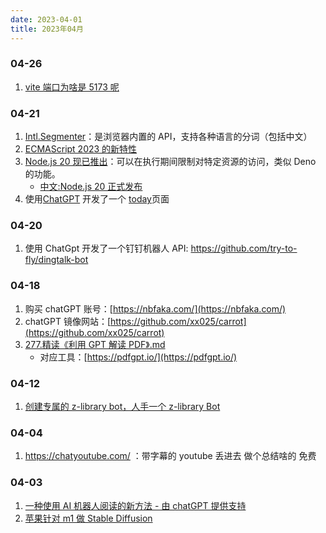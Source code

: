 ```yaml
---
date: 2023-04-01
title: 2023年04月
---
```


### 04-26

1. [vite 端口为啥是 5173 呢](https://github.com/vitejs/vite/pull/8148)

### 04-21

1. [Intl.Segmenter](https://developer.mozilla.org/zh-CN/docs/Web/JavaScript/Reference/Global_Objects/Intl/Segmenter)：是浏览器内置的 API，支持各种语言的分词（包括中文）
2. [ECMAScript 2023 的新特性](https://pawelgrzybek.com/whats-new-in-ecmascript-2023/)
3. [Node.js 20 现已推出](https://nodejs.org/en/blog/announcements/v20-release-announce)：可以在执行期间限制对特定资源的访问，类似 Deno 的功能。
   - [中文:Node.js 20 正式发布](https://www.infoq.cn/article/9QU4eRfjNmNjidpjRkUI)
4. 使用[ChatGPT](https://sharegpt.com/c/7YDyeuM) 开发了一个 [today](./today)页面

### 04-20

1. 使用 ChatGpt 开发了一个钉钉机器人 API: https://github.com/try-to-fly/dingtalk-bot

### 04-18

1. 购买 chatGPT 账号：[https://nbfaka.com/](https://nbfaka.com/)
2. chatGPT 镜像网站：[https://github.com/xx025/carrot](https://github.com/xx025/carrot)
3. [277.精读《利用 GPT 解读 PDF》.md](https://github.com/ascoders/weekly/blob/master/%E5%89%8D%E6%B2%BF%E6%8A%80%E6%9C%AF/277.%E7%B2%BE%E8%AF%BB%E3%80%8A%E5%88%A9%E7%94%A8%20GPT%20%E8%A7%A3%E8%AF%BB%20PDF%E3%80%8B.mdx)
   - 对应工具：[https://pdfgpt.io/](https://pdfgpt.io/)

### 04-12

1. [创建专属的 z-library bot，人手一个 z-library Bot](https://zhuanlan.zhihu.com/p/601399047)

### 04-04

1. https://chatyoutube.com/ ：带字幕的 youtube 丢进去 做个总结啥的 免费

### 04-03

1. [一种使用 AI 机器人阅读的新方法 - 由 chatGPT 提供支持](https://github.com/madawei2699/myGPTReader)
2. [苹果针对 m1 做 Stable Diffusion](https://github.com/apple/ml-stable-diffusion)
